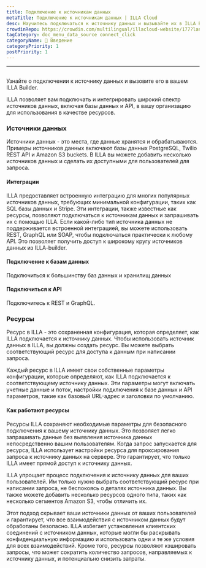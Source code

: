 ```yaml
---
title: Подключение к источникам данных
metaTitle: Подключение к источникам данных | ILLA Cloud
desc: Научитесь подключаться к источнику данных и вызывайте их в ILLA Builder для доступа к данным и управления ими в приложениях.
crowdinRepo: https://crowdin.com/multilingual/illacloud-website/177?languages=ru&filter=basic&value=0
tagCategory: doc_menu_data_source connect_click
categoryName: 👋 Введение
categoryPriority: 1
postPriority: 1
---
```


* * *

## <h2 hidden>Подключиться к источникам данных (действие)</h2>

Узнайте о подключении к источнику данных и вызовите его в вашем ILLA Builder.

ILLA позволяет вам подключать и интегрировать широкий спектр источников данных, включая базы данных и API, в вашу организацию для использования в качестве ресурсов.

### Источники данных

Источники данных - это места, где данные хранятся и обрабатываются. Примеры источников данных включают базы данных PostgreSQL, Twilio REST API и Amazon S3 buckets. В ILLA вы можете добавить несколько источников данных и сделать их доступными для пользователей для запроса.

#### Интеграции

ILLA предоставляет встроенную интеграцию для многих популярных источников данных, требующих минимальной конфигурации, таких как SQL базы данных и Stripe. Эти интеграции, также известные как ресурсы, позволяют подключаться к источникам данных и запрашивать их с помощью ILLA. Если какой-либо тип источника данных не поддерживается встроенной интеграцией, вы можете использовать REST, GraphQL или SOAP, чтобы подключаться практически к любому API. Это позволяет получить доступ к широкому кругу источников данных из ILLA-builder.

#### Подключение к базам данных

Подключиться к большинству баз данных и хранилищ данных

#### Подключиться к API

Подключитесь к REST и GraphQL.

### Ресурсы

Ресурс в ILLA - это сохраненная конфигурация, которая определяет, как ILLA подключается к источнику данных. Чтобы использовать источник данных в ILLA, вы должны создать ресурс. Вы можете выбрать соответствующий ресурс для доступа к данным при написании запроса.

Каждый ресурс в ILLA имеет свои собственные параметры конфигурации, которые определяют, как ILLA подключается к соответствующему источнику данных. Эти параметры могут включать учетные данные и поток, настройки подключения к базе данных и API параметров, такие как базовый URL-адрес и заголовки по умолчанию.

#### Как работают ресурсы

Ресурсы ILLA сохраняют необходимые параметры для безопасного подключения к вашему источнику данных. Это позволяет легко запрашивать данные без выявления источника данных непосредственно вашим пользователям. Когда запрос запускается для ресурса, ILLA использует настройки ресурса для проксирования запроса к источнику данных на сервере. Это гарантирует, что только ILLA имеет прямой доступ к источнику данных.

ILLA упрощает процесс подключения к источнику данных для ваших пользователей. Им только нужно выбрать соответствующий ресурс при написании запроса, не беспокоясь о деталях источника данных. Вы также можете добавить несколько ресурсов одного типа, таких как несколько сегментов Amazon S3, чтобы отличить их.

Этот подход скрывает ваши источники данных от ваших пользователей и гарантирует, что все взаимодействия с источником данных будут обработаны безопасно. ILLA избегает установления клиентских соединений с источником данных, которые могли бы раскрывать конфиденциальную информацию и использовать одни и те же условия для всех взаимодействий. Кроме того, ресурсы позволяют кэшировать запросы, что может сократить количество запросов, направляемых к источнику данных, и потенциально снизить затраты.
